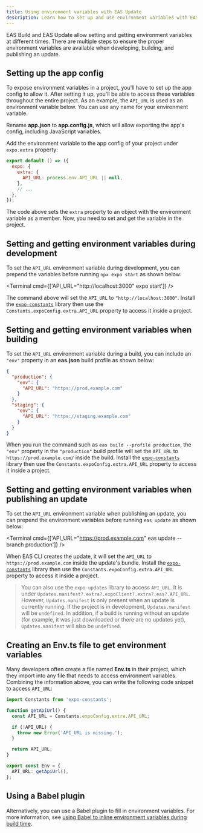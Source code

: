 ```yaml
---
title: Using environment variables with EAS Update
description: Learn how to set up and use environment variables with EAS Update.
---
```



EAS Build and EAS Update allow setting and getting environment variables at different times. There are multiple steps to ensure the proper environment variables are available when developing, building, and publishing an update.

## Setting up the app config

To expose environment variables in a project, you'll have to set up the app config to allow it. After setting it up, you'll be able to access these variables throughout the entire project. As an example, the `API_URL` is used as an environment variable below. You can use any name for your environment variable.

<Step label="1">

Rename **app.json** to **app.config.js**, which will allow exporting the app's config, including JavaScript variables.

</Step>

<Step label="2">

Add the environment variable to the app config of your project under `expo.extra` property:

```js app.config.js
export default () => ({
  expo: {
    extra: {
      API_URL: process.env.API_URL || null,
    },
    // ...
  },
});
```

The code above sets the `extra` property to an object with the environment variable as a member. Now, you need to set and get the variable in the project.

</Step>

## Setting and getting environment variables during development

To set the `API_URL` environment variable during development, you can prepend the variables before running `npx expo start` as shown below:

<Terminal cmd={['API_URL="http://localhost:3000" expo start']} />

The command above will set the `API_URL` to `"http://localhost:3000"`. Install the [`expo-constants`](/versions/latest/sdk/constants/#installation) library then use the `Constants.expoConfig.extra.API_URL` property to access it inside a project.

## Setting and getting environment variables when building

To set the `API_URL` environment variable during a build, you can include an `"env"` property in an **eas.json** build profile as shown below:

```json eas.json
{
  "production": {
    "env": {
      "API_URL": "https://prod.example.com"
    }
  },
  "staging": {
    "env": {
      "API_URL": "https://staging.example.com"
    }
  }
}
```

When you run the command such as `eas build --profile production`, the `"env"` property in the `"production"` build profile will set the `API_URL` to `https://prod.example.com/` inside the build. Install the [`expo-constants`](/versions/latest/sdk/constants/#installation) library then use the `Constants.expoConfig.extra.API_URL` property to access it inside a project.

## Setting and getting environment variables when publishing an update

To set the `API_URL` environment variable when publishing an update, you can prepend the environment variables before running `eas update` as shown below:

<Terminal cmd={['API_URL="https://prod.example.com" eas update --branch production']} />

When EAS CLI creates the update, it will set the `API_URL` to `https://prod.example.com` inside the update's bundle. Install the [`expo-constants`](/versions/latest/sdk/constants/#installation) library then use the `Constants.expoConfig.extra.API_URL` property to access it inside a project.

> You can also use the `expo-updates` library to access `API_URL`. It is under `Updates.manifest?.extra?.expoClient?.extra?.eas?.API_URL`. However, `Updates.manifest` is only present when an update is currently running. If the project is in development, `Updates.manifest` will be `undefined`. In addition, if a build is running without an update (for example, it was just downloaded or there are no updates yet), `Updates.manifest` will also be `undefined`.

## Creating an Env.ts file to get environment variables

Many developers often create a file named **Env.ts** in their project, which they import into any file that needs to access environment variables. Combining the information above, you can write the following code snippet to access `API_URL`:

```ts Env.ts
import Constants from 'expo-constants';

function getApiUrl() {
  const API_URL = Constants.expoConfig.extra.API_URL;

  if (!API_URL) {
    throw new Error('API_URL is missing.');
  }

  return API_URL;
}

export const Env = {
  API_URL: getApiUrl(),
};
```

## Using a Babel plugin

Alternatively, you can use a Babel plugin to fill in environment variables. For more information, see [using Babel to inline environment variables during build time](/guides/environment-variables/#using-babel-to-inline-environment-variables-during).
